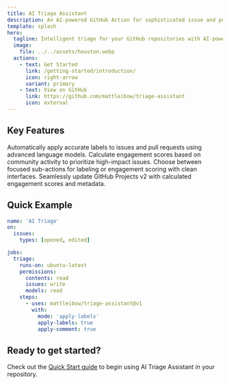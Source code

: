 ```yaml
---
title: AI Triage Assistant
description: An AI-powered GitHub Action for sophisticated issue and pull request triage with explicit mode-based operation.
template: splash
hero:
  tagline: Intelligent triage for your GitHub repositories with AI-powered labeling and engagement scoring
  image:
    file: ../../assets/houston.webp
  actions:
    - text: Get Started
      link: /getting-started/introduction/
      icon: right-arrow
      variant: primary
    - text: View on GitHub
      link: https://github.com/mattleibow/triage-assistant
      icon: external
---
```



## Key Features

<CardGrid stagger>
  <Card title="AI-Powered Labeling" icon="star">
    Automatically apply accurate labels to issues and pull requests using advanced language models.
  </Card>
  <Card title="Engagement Scoring" icon="rocket">
    Calculate engagement scores based on community activity to prioritize high-impact issues.
  </Card>
  <Card title="Multi-Mode Operation" icon="setting">
    Choose between focused sub-actions for labeling or engagement scoring with clean interfaces.
  </Card>
  <Card title="GitHub Projects Integration" icon="puzzle">
    Seamlessly update GitHub Projects v2 with calculated engagement scores and metadata.
  </Card>
</CardGrid>

## Quick Example

```yaml
name: 'AI Triage'
on:
  issues:
    types: [opened, edited]

jobs:
  triage:
    runs-on: ubuntu-latest
    permissions:
      contents: read
      issues: write
      models: read
    steps:
      - uses: mattleibow/triage-assistant@v1
        with:
          mode: 'apply-labels'
          apply-labels: true
          apply-comment: true
```

## Ready to get started?

Check out the [Quick Start guide](/getting-started/quick-start/) to begin using AI Triage Assistant in your repository.

